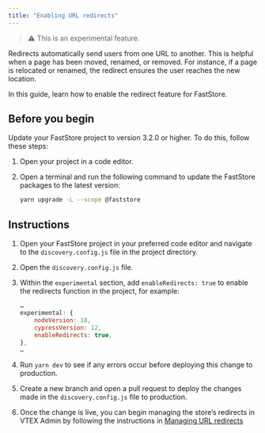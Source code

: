 ```yaml
---
title: "Enabling URL redirects"
---
```


> ⚠️ This is an experimental feature. 

Redirects automatically send users from one URL to another. This is helpful when a page has been moved, renamed, or removed. For instance, if a page is relocated or renamed, the redirect ensures the user reaches the new location.

In this guide, learn how to enable the redirect feature for FastStore.

## Before you begin

Update your FastStore project to version 3.2.0 or higher. To do this, follow these steps:

1. Open your project in a code editor.

2. Open a terminal and run the following command to update the FastStore packages to the latest version:
	
	```bash
    yarn upgrade -L --scope @faststore
    ```

## Instructions

1. Open your FastStore project in your preferred code editor and navigate to the `discovery.config.js` file in the project directory.
2. Open the `discovery.config.js` file.
3. Within the `experimental` section, add `enableRedirects: true` to enable the redirects function in the project, for example:

    ```discovery.config.js
    …
    experimental: {
        nodeVersion: 18,
        cypressVersion: 12,
        enableRedirects: true,
    },
    …
    ```

4. Run `yarn dev` to see if any errors occur before deploying this change to production.
5. Create a new branch and open a pull request to deploy the changes made in the `discovery.config.js` file to production.
6. Once the change is live, you can begin managing the store’s redirects in VTEX Admin by following the instructions in [Managing URL redirects](https://help.vtex.com/tutorial/managing-url-redirects--3UJuFrU8imSVWg134mkvJV)
